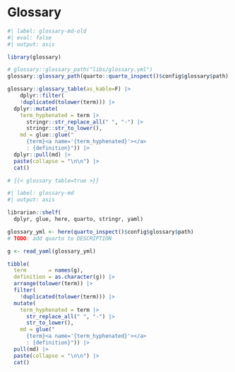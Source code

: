 # Glossary {.unnumbered}

```r
#| label: glossary-md-old
#| eval: false
#| output: asis

library(glossary)

# glossary::glossary_path("libs/glossary.yml")
glossary::glossary_path(quarto::quarto_inspect()$config$glossary$path)

glossary::glossary_table(as_kable=F) |> 
    dplyr::filter(
    !duplicated(tolower(term))) |> 
  dplyr::mutate(
    term_hyphenated = term |> 
      stringr::str_replace_all(" ", "-") |> 
      stringr::str_to_lower(),
    md = glue::glue("
      {term}<a name='{term_hyphenated}'></a>
      : {definition}")) |> 
  dplyr::pull(md) |> 
  paste(collapse = "\n\n") |> 
  cat()

# {{< glossary table=true >}}
```

```r
#| label: glossary-md
#| output: asis

librarian::shelf(
  dplyr, glue, here, quarto, stringr, yaml)

glossary_yml <- here(quarto_inspect()$config$glossary$path)
# TODO: add quarto to DESCRIPTION

g <- read_yaml(glossary_yml)

tibble(
  term       = names(g),
  definition = as.character(g)) |> 
  arrange(tolower(term)) |> 
  filter(
    !duplicated(tolower(term))) |> 
  mutate(
    term_hyphenated = term |> 
      str_replace_all(" ", "-") |> 
      str_to_lower(),
    md = glue("
      {term}<a name='{term_hyphenated}'></a>
      : {definition}")) |> 
  pull(md) |> 
  paste(collapse = "\n\n") |> 
  cat()
```

